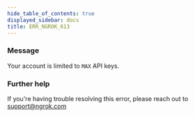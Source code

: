 ```yaml
---
hide_table_of_contents: true
displayed_sidebar: docs
title: ERR_NGROK_613
---
```




### Message

Your account is limited to `MAX` API keys.

<ErrorDetails error="err_ngrok_613" />

### Further help

If you're having trouble resolving this error, please reach out to [support@ngrok.com](mailto:support@ngrok.com?subject=Help%20with%20ERR_NGROK_613)
